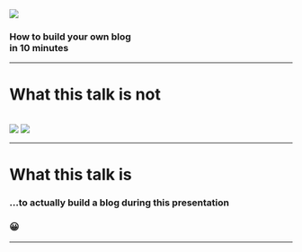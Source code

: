 <!-- note

-->

<Img src="https://source.unsplash.com/0gkw_9fy0eQ/1600x900">
  <h3 class="title">How to build your own blog<br /><span>in 10 minutes</span></h3>
</Img>

---
<!-- note
* this talk is NOT about teaching computer science or programming
* never ends in 10min
* most importantly, you don't need any more this. all you need is 10min
-->

# What this talk is **not**

<div>
  <br />
  <img class="image" src="https://learnworthy.net/wp-content/uploads/2019/12/Why-programming-is-the-skill-you-have-to-learn-1280x720.jpg?aa=aa" />
  <img class="image" src="https://i.ytimg.com/vi/5BHXCIR29J0/hqdefault.jpg?aa=aa" />
</div>

---

# What this talk **is**
### ...to actually build a blog during this presentation
### 😀

<!-- note
* how is that possible?
-->

---
